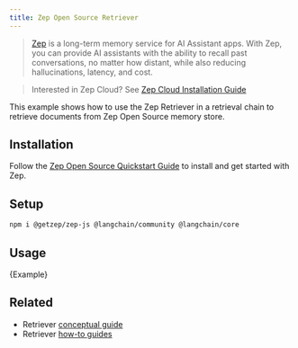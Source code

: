 ```yaml
---
title: Zep Open Source Retriever
---
```


> [Zep](https://www.getzep.com) is a long-term memory service for AI Assistant apps.
> With Zep, you can provide AI assistants with the ability to recall past conversations, no matter how distant,
> while also reducing hallucinations, latency, and cost.

> Interested in Zep Cloud? See [Zep Cloud Installation Guide](https://help.getzep.com/sdks)

This example shows how to use the Zep Retriever in a retrieval chain to retrieve documents from Zep Open Source memory store.

## Installation

Follow the [Zep Open Source Quickstart Guide](https://help.getzep.com/quickstart) to install and get started with Zep.

## Setup


<IntegrationInstallTooltip/>

```bash npm
npm i @getzep/zep-js @langchain/community @langchain/core
```

## Usage


<CodeBlock language="typescript">{Example}</CodeBlock>

## Related

- Retriever [conceptual guide](/oss/concepts/retrievers)
- Retriever [how-to guides](/oss/how-to/#retrievers)
